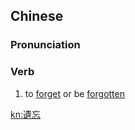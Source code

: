 {{also|遗忘}}
==Chinese==
{{zh-forms|s=遗忘}}

===Pronunciation===
{{zh-pron
|m=yíwàng
|c=wai4 mong4
|mn=qz,zz:ûi-bōng/xm:î-bōng
|cat=v
}}

===Verb===
{{zh-verb}}

# to [[forget]] or be [[forgotten]]

[[kn:遺忘]]